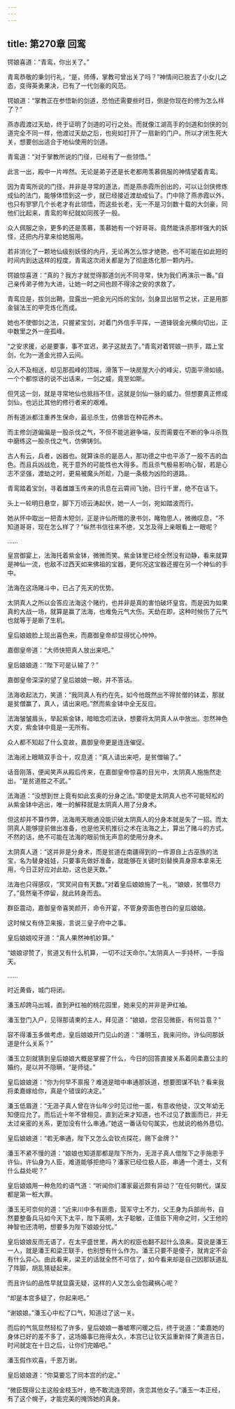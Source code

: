 ```yaml
---
---
---
```

title: 第270章 回鸾
---





锷娘喜道：“青鸾，你出关了。”

青鸾恭敬的秉剑行礼，“是，师傅，掌教可曾出关了吗？”神情间已脱去了小女儿之态，变得英勇果决，已有了一代剑豪的风范。

锷娘道：“掌教正在参悟新的剑道，恐怕还需要些时日，倒是你现在的修为怎么样了？”

燕赤霞渡过天劫，终于证明了剑道的可行之处。而就像江湖高手的剑道和剑侠的剑道完全不同一样，他渡过天劫之后，也宛如打开了一扇新的门户。所以才闭生死大关，想要创出适合于地仙使用的剑道。

青鸾道：“对于掌教所说的门径，已经有了一些领悟。”

此言一出，殿中一片哗然。无论是弟子还是长老都用羡慕佩服的神情望着青鸾。

因为青鸾所说的门径，并非是寻常的道法，而是燕赤霞所创出的，可以让剑侠修炼成仙的法门，能够体悟到这一步，就已经接近渡劫成仙了。门中除了燕赤霞以外，也只有寥寥几个长老才有此领悟，而这些长老，无一不是习剑数十载的大剑豪，同他们比起来，青鸾的年纪就如同孩子一般。

众人佩服之余，更多的还是羡慕，羡慕她有一个好哥哥。竟然能诛杀那样强大的妖怪，还把内丹拿来给她服用。

若非消化了一颗地仙级别妖怪的内丹，无论再怎么惊才绝艳，也不可能在如此短的时间内到达这样的程度，青鸾这次闭关都是为了彻底炼化那一颗内丹。

锷娘惊喜道：“真的？我方才就觉得那道剑光不同寻常，快为我们再演示一番。”自己亲传弟子修为大进，让她一时之间也顾不得涂之安的求救了。

青鸾应是，拔剑出鞘，显露出一把金光闪烁的宝剑，剑身显出层节之状，正是用那金钹法王的甲壳炼化而成。

她也不使御剑之法，只握紧宝剑，对着门外信手平挥，一道锋锐金光横向切出，正中数里之外一座孤峰。

“之安求援，必是要事，事不宜迟，弟子这就去了。”青鸾对着锷娘一拱手，踏上宝剑，化为一道金光掠入云间。

众人不及相送，却见那孤峰的顶端，滑落下一块房屋大小的峰尖，切面平滑如镜。一个个都惊讶的说不出话来，一剑之威，竟至如斯。

但凭这一剑，就是寻常地仙也抵挡不住，这就是剑仙一脉的威力。但想要真正修成剑仙，也远比其他的修行者来的艰难。

所有道派都注重养生保命，最忌杀生，仿佛皆在种花养木。

而主修剑道偏偏是一股杀伐之气，不但不能逃避争端，反而需要在不断的争斗杀戮中磨练这一股杀伐之气，仿佛铸剑。

古人有云，兵者，凶器也。就算诛杀的是恶人，那功德之中也平添了一股不吉的血色。而且兵凶战危，死于意外的可能性也大得多。而且杀气极易影响心智，若是心志不坚强，渡劫之时，更易被魔头所趁，乃是一条极为凶险的道路。

青鸾踏着宝剑，寻着雌雄玉传来的讯息在云霄间飞驰，日行千里，绝不在话下。

头上一轮明日悬空，脚下万顷云涛起伏，她一人一剑，宛如踏波而行。

她从怀中取出一把青木短剑，正是许仙所赠的隶书剑，睹物思人，微微叹息，“不知道哥哥，现在怎么样了？”纵然书信往来不绝，又怎及得上亲眼看上一眼呢？

……

皇宫御宴上，法海托着紫金钵，微微而笑。紫金钵里已经全然没有动静，看来就算是神仙一流，也敌不过西天如来佛祖的宝器，更何况这宝器还握在另一个神仙的手中。

法海在这场赌斗中，已占了先天的优势。

太阴真人之所以会答应法海这个赌约，也并非是真的害怕破坏皇宫。而是因为如果真的大战一场，就算是赢了法海，也难免元气大伤。天劫在即，这种时候伤了元气也就等于是断了生机。

皇后娘娘脸上现出喜色来，而嘉御皇帝却显得忧心忡忡。

嘉御皇帝道：“大师快把真人放出来吧。”

皇后娘娘道：“陛下可是认输了？”

嘉御皇帝深深的望了皇后娘娘一眼，并不答话。

法海收起法力，笑道：“我同真人有约在先，如今他既然出不得贫僧的钵盂，那就是贫僧赢了，真人，请出来吧。”然而紫金钵中全无反应。

法海皱皱眉头，举起紫金钵，暗暗念叨法诀，想要将太阴真人从中放出。忽然神色大变，紫金钵中竟是一无所有。

众人都不知起了什么变故，嘉御皇帝更是连连催促。

法海闭上眼睛双手合十，叹息道：“真人请出来吧，是贫僧输了。”

话音刚落，便闻笑声从殿后传来，在嘉御皇帝惊喜的目光中，太阴真人施施然走出，“是贫道胜之不武。”

法海道：“没想到世上竟有如此玄奥的分身之法。”即使是太阴真人也不可能轻松的从紫金钵中逃出，唯一的解释就是太阴真人用了分身术。

但这却并不算作弊，法海用天眼通没能识破太阴真人的分身本就是失了一招。而太阴真人能够提前做出准备，也是他天机推衍之术在法海之上，算出了赌斗的方式。不然的话，绝不可能在法海的眼前悄无声息的使用分身术。

太阴真人道：“这并非是分身术，而是贫道在南疆得到的一件源自上古巫族的法宝，名为替身娃娃，只要事先做好准备，就能够在关键时刻替换真身原本拿来无用，今日正好应对此劫，这也是天数。”

法海也只得感叹，“冥冥间自有天数。”对着皇后娘娘施了一礼，“娘娘，贫僧尽力了。”竟然毫不停留，就此转身而去。

群臣震动，嘉御皇帝喜笑颜开，命令开宴，不管身旁面色苍白的皇后娘娘。

这时候又有侍卫来报，言说三皇子府中之事。

皇后娘娘咬牙道：“真人果然神机妙算。”

“娘娘谬赞了，贫道又有什么机算，一切不过天命尔。”太阴真人一手持杯，一手指天。

……

时近黄昏，城门将闭。

潘玉却跨马出城，直到尹红袖的桃花园里，她来见的并非是尹红袖。

潘玉登门入户，见得那请柬的主人，拜见道：“娘娘，您召见微臣，有何旨意？”

容不得潘玉多做考虑，皇后娘娘开门见山的道：“潘明玉，我来问你，许仙同那妖道是什么关系？”

潘玉立刻就猜到皇后娘娘大概是掌握了什么，今日的回答直接关系着同柔嘉公主的婚约，是以并不隐瞒，“是师徒。”

皇后娘娘道：“你为何早不禀报？难道是暗中串通那妖道，想要图谋不轨？看来我将柔嘉嫁给你，真是个错误的决定。”

潘玉低眉道：“无涯子真人曾在许仙年少时见过他一面，有意收他徒，汉文年幼无知便应允了。而后近十年不曾相见，直到近来才知道，也不过见了数面而已，并无太过亲密的关系，更加没有什么串通。”她这一番话句句属实，也就说的格外恳切。

皇后娘娘道：“若无串通，陛下又怎么会钦点探花，赐下金牌？”

潘玉不紧不慢的道：“娘娘也知道那都是陛下所为，无涯子真人借陛下之手施恩于许仙，许仙身为人臣，难道能够拒绝吗？潘家已经位极人臣，串通一个道士，又有什么益处呢？”

皇后娘娘用一种危险的语气道：“听闻你们潘家最近颇有异动？”在任何朝代，谋反都是第一桩大罪。

潘玉无可奈何的道：“近来川中多有匪患，营军守土不力，父王身为兵部尚书，自然要整备兵马如今天下太平，陛下英明，太子聪敏，正值臣下用命之时，父王他的神智也还清明，想要多为陛下娘娘分忧。”

皇后娘娘反而无语了，在太平盛世里，再大的权臣也翻不起什么浪来。莫说是潘王一人，就是潘王和梁王联手，也别想有什么作为。潘王只要不是傻子，就肯定不会有什么异心。由此看来，梁王的话就全然不可信了，如今看来却是自己因那妖道乱了阵脚，胡乱猜疑起来。

而且许仙的品性早就显露无疑，这样的人又怎么会包藏祸心呢？

“却是本宫多疑了，你起来吧。”

“谢娘娘。”潘玉心中松了口气，知道过了这一关。

而后的气氛显然轻松了许多，皇后娘娘一番嘘寒问暖之后，终于说道：“柔嘉她的身体已好的差不多了，这场婚事已拖得太久，本宫已让钦天监重新择了黄道吉日，时间就定在十日之后，让你们完婚吧。”

潘玉假作欢喜，千恩万谢。

皇后娘娘道：“你莫要忘了同本宫的约定。”

“微臣既得公主这般金枝玉叶，绝不敢流连旁顾，贪恋其他女子。”潘玉一本正经，有了这个幌子，才能完美的掩饰她的真身。